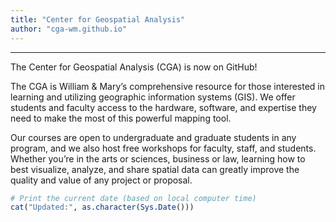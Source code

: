 ```yaml
---
title: "Center for Geospatial Analysis"
author: "cga-wm.github.io"
---
```


****

The Center for Geospatial Analysis (CGA) is now on GitHub!

The CGA is William & Mary's comprehensive resource for those interested in learning and utilizing geographic information systems (GIS).
We offer students and faculty access to the hardware, software, and expertise they need to make the most of this powerful mapping tool.

Our courses are open to undergraduate and graduate students in any program, and we also host free workshops for faculty, staff, and students.
Whether you're in the arts or sciences, business or law, learning how to best visualize, analyze, and share spatial data can greatly improve the quality and value of any project or proposal.

```r
# Print the current date (based on local computer time)
cat("Updated:", as.character(Sys.Date()))
```
